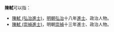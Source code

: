 '''陳軾'''可以指：
* [[陳軾_(弘治進士)|陳軾 (弘治進士)]]，[[明朝|明朝]][[弘治|弘治]]十八年[[進士|進士]]、政治人物。
* [[陳軾_(崇禎進士)|陳軾 (崇禎進士)]]，明朝[[崇禎|崇禎]]十三年進士、政治人物。

{{disambig|cat=二字陳姓人名消歧義|shi}}